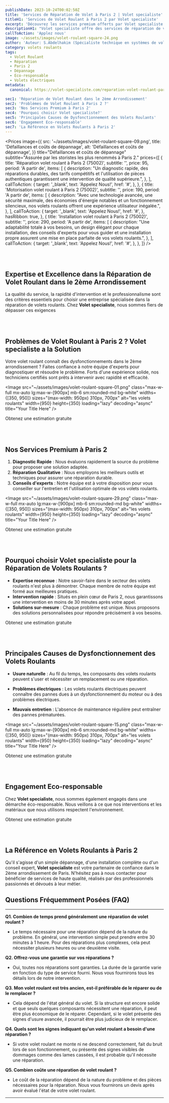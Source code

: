 ```yaml
---
publishDate: 2023-10-24T00:02:50Z
title: 'Services de Réparation de Volet à Paris 2 | Volet specialiste'
titleH1: 'Services de Volet Roulant à Paris 2 par Volet specialiste'
excerpt: 'Découvrez les services premium offerts par Volet specialiste pour la réparation de volets roulants à Paris 2. Expertise, rapidité et professionnalisme garantis.'
descriptionH1: "Volet specialiste offre des services de réparation de volets roulants à Paris 2. Mettant l'accent sur la qualité, la rapidité et le professionnalisme, cette entreprise se distingue par son expertise dans le domaine. Que vous ayez un problème mineur ou majeur, Volet specialiste garantit une intervention efficace et adaptée à vos besoins."
callToAction: 'Applez nous'
image: ~/assets/images/volet-roulant-square-24.png
author: 'Auteur: S.Abdelhakim (Spécialiste technique en systèmes de volets roulants)'
category: volets roulants
tags:
  - Volet Roulant
  - Réparation
  - Paris 2
  - Dépannage
  - Eco-responsable
  - Volets électriques
metadata:
  canonical: https://volet-specialiste.com/reparation-volet-roulant-paris-2

sec1: 'Réparation de Volet Roulant dans le 2ème Arrondissement'
sec2: 'Problèmes de Volet Roulant à Paris 2 ?'
sec3: 'Nos Services Premium à Paris 2'
sec4: 'Pourquoi choisir Volet specialiste?'
sec5: 'Principales Causes de Dysfonctionnement des Volets Roulants'
sec6: 'Engagement Eco-responsable'
sec7: 'La Référence en Volets Roulants à Paris 2'
---
```



<Prices
  image={{
    src: '~/assets/images/volet-roulant-square-09.png',
    title: 'Défaillances et coûts de dépannage',
    alt: 'Défaillances et coûts de dépannage',
  }}
  title="Défaillances et coûts de dépannage"
  subtitle="Assurée par les storistes les plus renommés à Paris 2."
  prices={[
    {
      title: 'Réparation volet roulant à Paris 2 (75002)',
      subtitle: '',
      price: 95,
      period: 'A partir de',
      items: [
        {
          description:
            "Un diagnostic rapide, des réparations durables, des tarifs compétitifs et l'utilisation de pièces authentiques garantissent une intervention de qualité supérieure.",
        },
      ],
      callToAction: {
        target: '_blank',
        text: 'Appelez Nous!',
        href: '#',
      },
    },
    {
      title: 'Motorisation volet roulant à Paris 2 (75002)',
      subtitle: '',
      price: 190,
      period: 'A partir de',
      items: [
        {
          description:
            "Avec une technologie avancée, une sécurité maximale, des économies d'énergie notables et un fonctionnement silencieux, nos volets roulants offrent une expérience utilisateur inégalée.",
        },
      ],
      callToAction: {
        target: '_blank',
        text: 'Appelez Nous!',
        href: '#',
      },
      hasRibbon: true,
    },
    {
      title: 'Installation volet roulant à Paris 2 (75002)',
      subtitle: '',
      price: 290,
      period: 'A partir de',
      items: [
        {
          description:
            "Une adaptabilité totale à vos besoins, un design élégant pour chaque installation, des conseils d'experts pour vous guider et une installation propre assurent une mise en place parfaite de vos volets roulants.",
        },
      ],
      callToAction: {
        target: '_blank',
        text: 'Appelez Nous!',
        href: '#',
      },
    },
  ]}
/>

<a id="section1"></a>
<br />
<br />

## **Expertise et Excellence dans la Réparation de Volet Roulant dans le 2ème Arrondissement**

La qualité du service, la rapidité d'intervention et le professionnalisme sont des critères essentiels pour choisir une entreprise spécialisée dans la réparation de volets roulants. Chez **Volet specialiste**, nous sommes fiers de dépasser ces exigences

<a id="section2"></a>
<br />
<br />

## **Problèmes de Volet Roulant à Paris 2 ? Volet specialiste a la Solution**

Votre volet roulant connaît des dysfonctionnements dans le 2ème arrondissement ? Faites confiance à notre équipe d'experts pour diagnostiquer et résoudre le problème. Forts d'une expérience solide, nos techniciens certifiés sont prêts à intervenir avec rapidité et efficacité.

<Image
  src="~/assets/images/volet-roulant-square-01.png"
  class="max-w-full mx-auto lg:max-w-[900px] mb-6 sm:rounded-md bg-white"
  widths={[350, 950]}
  sizes="(max-width: 950px) 310px, 700px"
  alt="les volets roulants"
  width={950}
  height={350}
  loading="lazy"
  decoding="async"
  title="Your Title Here"
/>

<div class="md:hidden">
  <TelMob
    callToAction={{
      text: 'Appelez Nous',
      href: 'tel:01 85 49 07 07',
    }}
  >
    <Fragment slot="title">Obtenez une estimation gratuite</Fragment>
  </TelMob>
</div>

<a id="section3"></a>
<br />
<br />

## **Nos Services Premium à Paris 2**

1. **Diagnostic Rapide** : Nous évaluons rapidement la source du problème pour proposer une solution adaptée.
2. **Réparation Qualitative** : Nous employons les meilleurs outils et techniques pour assurer une réparation durable.
3. **Conseils d'experts** : Notre équipe est à votre disposition pour vous conseiller sur l'entretien et l'utilisation optimale de vos volets roulants.

<Image
  src="~/assets/images/volet-roulant-square-29.png"
  class="max-w-full mx-auto lg:max-w-[900px] mb-6 sm:rounded-md bg-white"
  widths={[350, 950]}
  sizes="(max-width: 950px) 310px, 700px"
  alt="les volets roulants"
  width={950}
  height={350}
  loading="lazy"
  decoding="async"
  title="Your Title Here"
/>

<div class="md:hidden">
  <TelMob
    callToAction={{
      text: 'Appelez Nous',
      href: 'tel:01 85 49 07 07',
    }}
  >
    <Fragment slot="title">Obtenez une estimation gratuite</Fragment>
  </TelMob>
</div>

<a id="section4"></a>
<br />
<br />

## **Pourquoi choisir Volet specialiste pour la Réparation de Volets Roulants ?**

- **Expertise reconnue** : Notre savoir-faire dans le secteur des volets roulants n'est plus à démontrer. Chaque membre de notre équipe est formé aux meilleures pratiques.
- **Intervention rapide** : Situés en plein cœur de Paris 2, nous garantissons une intervention en moins de 30 minutes après votre appel.
- **Solutions sur-mesure** : Chaque problème est unique. Nous proposons des solutions personnalisées pour répondre précisément à vos besoins.

<div class="md:hidden">
  <TelMob
    callToAction={{
      text: 'Appelez Nous',
      href: 'tel:01 85 49 07 07',
    }}
  >
    <Fragment slot="title">Obtenez une estimation gratuite</Fragment>
  </TelMob>
</div>

<a id="section5"></a>
<br />
<br />

## **Principales Causes de Dysfonctionnement des Volets Roulants**

- **Usure naturelle** : Au fil du temps, les composants des volets roulants peuvent s'user et nécessiter un remplacement ou une réparation.

- **Problèmes électriques** : Les volets roulants électriques peuvent connaître des pannes dues à un dysfonctionnement du moteur ou à des problèmes électriques.

- **Mauvais entretien** : L'absence de maintenance régulière peut entraîner des pannes prématurées.

<Image
  src="~/assets/images/volet-roulant-square-15.png"
  class="max-w-full mx-auto lg:max-w-[900px] mb-6 sm:rounded-md bg-white"
  widths={[350, 950]}
  sizes="(max-width: 950px) 310px, 700px"
  alt="les volets roulants"
  width={950}
  height={350}
  loading="lazy"
  decoding="async"
  title="Your Title Here"
/>

<div class="md:hidden">
  <TelMob
    callToAction={{
      text: 'Appelez Nous',
      href: 'tel:01 85 49 07 07',
    }}
  >
    <Fragment slot="title">Obtenez une estimation gratuite</Fragment>
  </TelMob>
</div>

<a id="section6"></a>
<br />
<br />

## **Engagement Eco-responsable**

Chez **Volet specialiste**, nous sommes également engagés dans une démarche éco-responsable. Nous veillons à ce que nos interventions et les matériaux que nous utilisons respectent l'environnement.

<div class="md:hidden">
  <TelMob
    callToAction={{
      text: 'Appelez Nous',
      href: 'tel:01 85 49 07 07',
    }}
  >
    <Fragment slot="title">Obtenez une estimation gratuite</Fragment>
  </TelMob>
</div>

<a id="section7"></a>
<br />
<br />

## **La Référence en Volets Roulants à Paris 2**

Qu'il s'agisse d'un simple dépannage, d'une installation complète ou d'un conseil expert, **Volet specialiste** est votre partenaire de confiance dans le 2ème arrondissement de Paris. N'hésitez pas à nous contacter pour bénéficier de services de haute qualité, réalisés par des professionnels passionnés et dévoués à leur métier.

## Questions Fréquemment Posées (FAQ)

---

**Q1. Combien de temps prend généralement une réparation de volet roulant ?**

- Le temps nécessaire pour une réparation dépend de la nature du problème. En général, une intervention simple peut prendre entre 30 minutes à 1 heure. Pour des réparations plus complexes, cela peut nécessiter plusieurs heures ou une deuxième visite.

**Q2. Offrez-vous une garantie sur vos réparations ?**

- Oui, toutes nos réparations sont garanties. La durée de la garantie varie en fonction du type de service fourni. Nous vous fournirons tous les détails lors de notre intervention.

**Q3. Mon volet roulant est très ancien, est-il préférable de le réparer ou de le remplacer ?**

- Cela dépend de l'état général du volet. Si la structure est encore solide et que seuls quelques composants nécessitent une réparation, il peut être plus économique de le réparer. Cependant, si le volet présente des signes d'usure avancée, il pourrait être plus judicieux de le remplacer.

**Q4. Quels sont les signes indiquant qu'un volet roulant a besoin d'une réparation ?**

- Si votre volet roulant ne monte ni ne descend correctement, fait du bruit lors de son fonctionnement, ou présente des signes visibles de dommages comme des lames cassées, il est probable qu'il nécessite une réparation.

**Q5. Combien coûte une réparation de volet roulant ?**

- Le coût de la réparation dépend de la nature du problème et des pièces nécessaires pour la réparation. Nous vous fournirons un devis après avoir évalué l'état de votre volet roulant.

---
